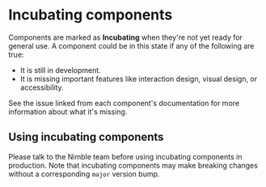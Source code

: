 
<Meta title="Incubating/Docs" />

# Incubating components

Components are marked as **Incubating** when they're not yet ready for general use.
A component could be in this state if any of the following are true:

-   It is still in development.
-   It is missing important features like interaction design, visual design, or accessibility.

See the issue linked from each component's documentation for more information about what it's missing.

## Using incubating components

Please talk to the Nimble team before using incubating components in production.
Note that incubating components may make breaking changes without a corresponding `major` version bump.
